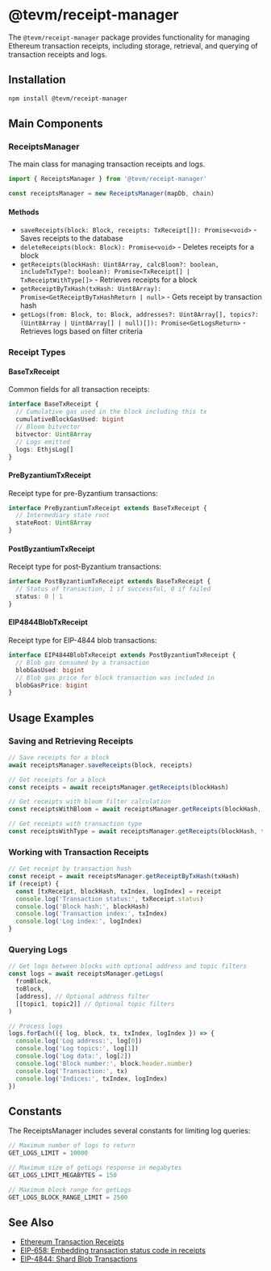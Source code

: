 # @tevm/receipt-manager

The `@tevm/receipt-manager` package provides functionality for managing Ethereum transaction receipts, including storage, retrieval, and querying of transaction receipts and logs.

## Installation

```bash
npm install @tevm/receipt-manager
```

## Main Components

### ReceiptsManager

The main class for managing transaction receipts and logs.

```typescript
import { ReceiptsManager } from '@tevm/receipt-manager'

const receiptsManager = new ReceiptsManager(mapDb, chain)
```

#### Methods

- `saveReceipts(block: Block, receipts: TxReceipt[]): Promise<void>` - Saves receipts to the database
- `deleteReceipts(block: Block): Promise<void>` - Deletes receipts for a block
- `getReceipts(blockHash: Uint8Array, calcBloom?: boolean, includeTxType?: boolean): Promise<TxReceipt[] | TxReceiptWithType[]>` - Retrieves receipts for a block
- `getReceiptByTxHash(txHash: Uint8Array): Promise<GetReceiptByTxHashReturn | null>` - Gets receipt by transaction hash
- `getLogs(from: Block, to: Block, addresses?: Uint8Array[], topics?: (Uint8Array | Uint8Array[] | null)[]): Promise<GetLogsReturn>` - Retrieves logs based on filter criteria

### Receipt Types

#### BaseTxReceipt

Common fields for all transaction receipts:

```typescript
interface BaseTxReceipt {
  // Cumulative gas used in the block including this tx
  cumulativeBlockGasUsed: bigint
  // Bloom bitvector
  bitvector: Uint8Array
  // Logs emitted
  logs: EthjsLog[]
}
```

#### PreByzantiumTxReceipt

Receipt type for pre-Byzantium transactions:

```typescript
interface PreByzantiumTxReceipt extends BaseTxReceipt {
  // Intermediary state root
  stateRoot: Uint8Array
}
```

#### PostByzantiumTxReceipt

Receipt type for post-Byzantium transactions:

```typescript
interface PostByzantiumTxReceipt extends BaseTxReceipt {
  // Status of transaction, 1 if successful, 0 if failed
  status: 0 | 1
}
```

#### EIP4844BlobTxReceipt

Receipt type for EIP-4844 blob transactions:

```typescript
interface EIP4844BlobTxReceipt extends PostByzantiumTxReceipt {
  // Blob gas consumed by a transaction
  blobGasUsed: bigint
  // Blob gas price for block transaction was included in
  blobGasPrice: bigint
}
```

## Usage Examples

### Saving and Retrieving Receipts

```typescript
// Save receipts for a block
await receiptsManager.saveReceipts(block, receipts)

// Get receipts for a block
const receipts = await receiptsManager.getReceipts(blockHash)

// Get receipts with bloom filter calculation
const receiptsWithBloom = await receiptsManager.getReceipts(blockHash, true)

// Get receipts with transaction type
const receiptsWithType = await receiptsManager.getReceipts(blockHash, false, true)
```

### Working with Transaction Receipts

```typescript
// Get receipt by transaction hash
const receipt = await receiptsManager.getReceiptByTxHash(txHash)
if (receipt) {
  const [txReceipt, blockHash, txIndex, logIndex] = receipt
  console.log('Transaction status:', txReceipt.status)
  console.log('Block hash:', blockHash)
  console.log('Transaction index:', txIndex)
  console.log('Log index:', logIndex)
}
```

### Querying Logs

```typescript
// Get logs between blocks with optional address and topic filters
const logs = await receiptsManager.getLogs(
  fromBlock,
  toBlock,
  [address], // Optional address filter
  [[topic1, topic2]] // Optional topic filters
)

// Process logs
logs.forEach(({ log, block, tx, txIndex, logIndex }) => {
  console.log('Log address:', log[0])
  console.log('Log topics:', log[1])
  console.log('Log data:', log[2])
  console.log('Block number:', block.header.number)
  console.log('Transaction:', tx)
  console.log('Indices:', txIndex, logIndex)
})
```

## Constants

The ReceiptsManager includes several constants for limiting log queries:

```typescript
// Maximum number of logs to return
GET_LOGS_LIMIT = 10000

// Maximum size of getLogs response in megabytes
GET_LOGS_LIMIT_MEGABYTES = 150

// Maximum block range for getLogs
GET_LOGS_BLOCK_RANGE_LIMIT = 2500
```

## See Also

- [Ethereum Transaction Receipts](https://ethereum.org/en/developers/docs/transactions/#transaction-receipts)
- [EIP-658: Embedding transaction status code in receipts](https://eips.ethereum.org/EIPS/eip-658)
- [EIP-4844: Shard Blob Transactions](https://eips.ethereum.org/EIPS/eip-4844)
